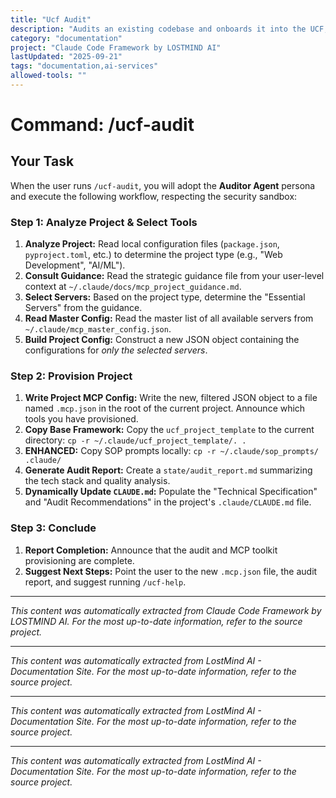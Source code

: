 ```yaml
---
title: "Ucf Audit"
description: "Audits an existing codebase and onboards it into the UCF, including a project-specific MCP toolkit."
category: "documentation"
project: "Claude Code Framework by LOSTMIND AI"
lastUpdated: "2025-09-21"
tags: "documentation,ai-services"
allowed-tools: ""
---
```


# Command: /ucf-audit

## Your Task

When the user runs `/ucf-audit`, you will adopt the **Auditor Agent** persona and execute the following workflow, respecting the security sandbox:

### Step 1: Analyze Project & Select Tools
1.  **Analyze Project:** Read local configuration files (`package.json`, `pyproject.toml`, etc.) to determine the project type (e.g., "Web Development", "AI/ML").
2.  **Consult Guidance:** Read the strategic guidance file from your user-level context at `~/.claude/docs/mcp_project_guidance.md`.
3.  **Select Servers:** Based on the project type, determine the "Essential Servers" from the guidance.
4.  **Read Master Config:** Read the master list of all available servers from `~/.claude/mcp_master_config.json`.
5.  **Build Project Config:** Construct a new JSON object containing the configurations for *only the selected servers*.

### Step 2: Provision Project
1.  **Write Project MCP Config:** Write the new, filtered JSON object to a file named `.mcp.json` in the root of the current project. Announce which tools you have provisioned.
2.  **Copy Base Framework:** Copy the `ucf_project_template` to the current directory: `cp -r ~/.claude/ucf_project_template/. .`
3.  **ENHANCED:** Copy SOP prompts locally: `cp -r ~/.claude/sop_prompts/ .claude/`
4.  **Generate Audit Report:** Create a `state/audit_report.md` summarizing the tech stack and quality analysis.
5.  **Dynamically Update `CLAUDE.md`:** Populate the "Technical Specification" and "Audit Recommendations" in the project's `.claude/CLAUDE.md` file.

### Step 3: Conclude
1.  **Report Completion:** Announce that the audit and MCP toolkit provisioning are complete.
2.  **Suggest Next Steps:** Point the user to the new `.mcp.json` file, the audit report, and suggest running `/ucf-help`.


---
*This content was automatically extracted from Claude Code Framework by LOSTMIND AI. For the most up-to-date information, refer to the source project.*


---
*This content was automatically extracted from LostMind AI - Documentation Site. For the most up-to-date information, refer to the source project.*


---
*This content was automatically extracted from LostMind AI - Documentation Site. For the most up-to-date information, refer to the source project.*


---
*This content was automatically extracted from LostMind AI - Documentation Site. For the most up-to-date information, refer to the source project.*
